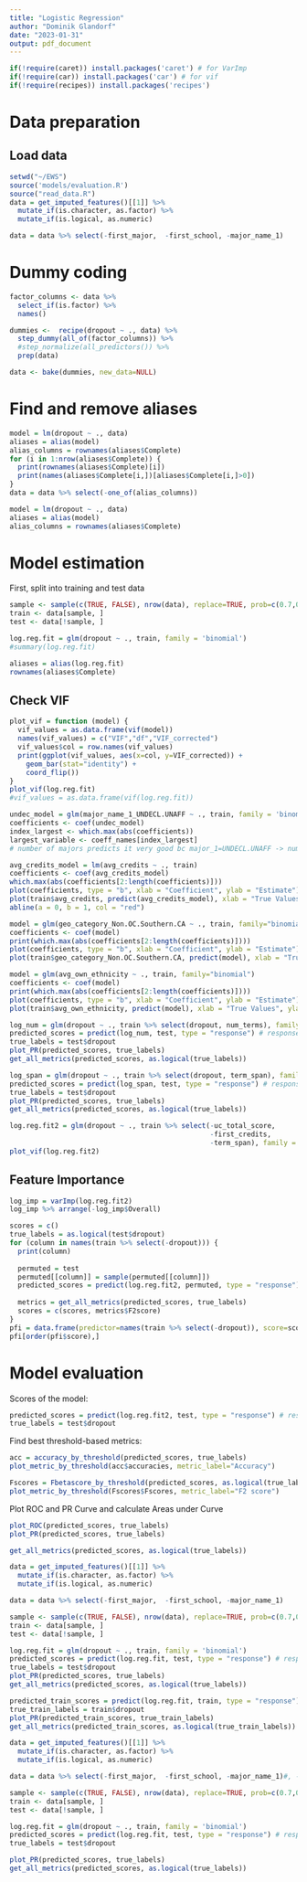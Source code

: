 ```yaml
---
title: "Logistic Regression"
author: "Dominik Glandorf"
date: "2023-01-31"
output: pdf_document
---
```

```r
if(!require(caret)) install.packages('caret') # for VarImp
if(!require(car)) install.packages('car') # for vif
if(!require(recipes)) install.packages('recipes')
```

# Data preparation
## Load data
```r
setwd("~/EWS")
source('models/evaluation.R')
source("read_data.R")
data = get_imputed_features()[[1]] %>%
  mutate_if(is.character, as.factor) %>%
  mutate_if(is.logical, as.numeric)

data = data %>% select(-first_major,  -first_school, -major_name_1)
```

# Dummy coding
```r
factor_columns <- data %>%
  select_if(is.factor) %>%
  names()

dummies <-  recipe(dropout ~ ., data) %>%
  step_dummy(all_of(factor_columns)) %>%
  #step_normalize(all_predictors()) %>% 
  prep(data)

data <- bake(dummies, new_data=NULL)
```
# Find and remove aliases
```r
model = lm(dropout ~ ., data)
aliases = alias(model)
alias_columns = rownames(aliases$Complete)
for (i in 1:nrow(aliases$Complete)) {
  print(rownames(aliases$Complete)[i])
  print(names(aliases$Complete[i,])[aliases$Complete[i,]>0])
}
data = data %>% select(-one_of(alias_columns))

model = lm(dropout ~ ., data)
aliases = alias(model)
alias_columns = rownames(aliases$Complete)
```

# Model estimation
First, split into training and test data
```r
sample <- sample(c(TRUE, FALSE), nrow(data), replace=TRUE, prob=c(0.7,0.3))
train <- data[sample, ]
test <- data[!sample, ]
```


```r
log.reg.fit = glm(dropout ~ ., train, family = 'binomial')
#summary(log.reg.fit)
```
```r
aliases = alias(log.reg.fit)
rownames(aliases$Complete)
```
## Check VIF
```r
plot_vif = function (model) {
  vif_values = as.data.frame(vif(model))
  names(vif_values) = c("VIF","df","VIF_corrected")
  vif_values$col = row.names(vif_values)
  print(ggplot(vif_values, aes(x=col, y=VIF_corrected)) +
    geom_bar(stat="identity") +
    coord_flip())
}
plot_vif(log.reg.fit)
#vif_values = as.data.frame(vif(log.reg.fit))
```
```r
undec_model = glm(major_name_1_UNDECL.UNAFF ~ ., train, family = 'binomial')
coefficients <- coef(undec_model)
index_largest <- which.max(abs(coefficients))
largest_variable <- coeff_names[index_largest]
# number of majors predicts it very good bc major_1=UNDECL.UNAFF -> num_of_majors=0
```

```r
avg_credits_model = lm(avg_credits ~ ., train)
coefficients <- coef(avg_credits_model)
which.max(abs(coefficients[2:length(coefficients)]))
plot(coefficients, type = "b", xlab = "Coefficient", ylab = "Estimate")
plot(train$avg_credits, predict(avg_credits_model), xlab = "True Values", ylab = "Predictions")
abline(a = 0, b = 1, col = "red") 
```
```r
model = glm(geo_category_Non.OC.Southern.CA ~ ., train, family="binomial")
coefficients <- coef(model)
print(which.max(abs(coefficients[2:length(coefficients)])))
plot(coefficients, type = "b", xlab = "Coefficient", ylab = "Estimate")
plot(train$geo_category_Non.OC.Southern.CA, predict(model), xlab = "True Values", ylab = "Predictions")
```
```r
model = glm(avg_own_ethnicity ~ ., train, family="binomial")
coefficients <- coef(model)
print(which.max(abs(coefficients[2:length(coefficients)])))
plot(coefficients, type = "b", xlab = "Coefficient", ylab = "Estimate")
plot(train$avg_own_ethnicity, predict(model), xlab = "True Values", ylab = "Predictions")
```
```r
log_num = glm(dropout ~ ., train %>% select(dropout, num_terms), family = 'binomial')
predicted_scores = predict(log_num, test, type = "response") # response outputs the prob instead of log odds
true_labels = test$dropout
plot_PR(predicted_scores, true_labels)
get_all_metrics(predicted_scores, as.logical(true_labels))

log_span = glm(dropout ~ ., train %>% select(dropout, term_span), family = 'binomial')
predicted_scores = predict(log_span, test, type = "response") # response outputs the prob instead of log odds
true_labels = test$dropout
plot_PR(predicted_scores, true_labels)
get_all_metrics(predicted_scores, as.logical(true_labels))
```
```r
log.reg.fit2 = glm(dropout ~ ., train %>% select(-uc_total_score,
                                                 -first_credits,
                                                 -term_span), family = 'binomial')
plot_vif(log.reg.fit2)
```


## Feature Importance
```r
log_imp = varImp(log.reg.fit2)
log_imp %>% arrange(-log_imp$Overall)
```

```r
scores = c()
true_labels = as.logical(test$dropout)
for (column in names(train %>% select(-dropout))) {
  print(column)
  
  permuted = test
  permuted[[column]] = sample(permuted[[column]])
  predicted_scores = predict(log.reg.fit2, permuted, type = "response")
  
  metrics = get_all_metrics(predicted_scores, true_labels)
  scores = c(scores, metrics$F2score)
}
pfi = data.frame(predictor=names(train %>% select(-dropout)), score=scores)
pfi[order(pfi$score),]
```

# Model evaluation
Scores of the model:
```r
predicted_scores = predict(log.reg.fit2, test, type = "response") # response outputs the prob instead of log odds
true_labels = test$dropout
```
Find best threshold-based metrics:
```r
acc = accuracy_by_threshold(predicted_scores, true_labels)
plot_metric_by_threshold(acc$accuracies, metric_label="Accuracy")

Fscores = Fbetascore_by_threshold(predicted_scores, as.logical(true_labels))
plot_metric_by_threshold(Fscores$Fscores, metric_label="F2 score")
```
Plot ROC and PR Curve and calculate Areas under Curve
```r
plot_ROC(predicted_scores, true_labels)
plot_PR(predicted_scores, true_labels)
```
```r
get_all_metrics(predicted_scores, as.logical(true_labels))
```
```r
data = get_imputed_features()[[1]] %>%
  mutate_if(is.character, as.factor) %>%
  mutate_if(is.logical, as.numeric)

data = data %>% select(-first_major,  -first_school, -major_name_1)

sample <- sample(c(TRUE, FALSE), nrow(data), replace=TRUE, prob=c(0.7,0.3))
train <- data[sample, ]
test <- data[!sample, ]

log.reg.fit = glm(dropout ~ ., train, family = 'binomial')
predicted_scores = predict(log.reg.fit, test, type = "response") # response outputs the prob instead of log odds
true_labels = test$dropout
plot_PR(predicted_scores, true_labels)
get_all_metrics(predicted_scores, as.logical(true_labels))

predicted_train_scores = predict(log.reg.fit, train, type = "response") # response outputs the prob instead of log odds
true_train_labels = train$dropout
plot_PR(predicted_train_scores, true_train_labels)
get_all_metrics(predicted_train_scores, as.logical(true_train_labels))
```
```r
data = get_imputed_features()[[1]] %>%
  mutate_if(is.character, as.factor) %>%
  mutate_if(is.logical, as.numeric)

data = data %>% select(-first_major,  -first_school, -major_name_1)#, -uc_total_score, -first_credits, -avg_credits, -first_credits_major, -num_terms,  -avg_own_ethnicity)

sample <- sample(c(TRUE, FALSE), nrow(data), replace=TRUE, prob=c(0.7,0.3))
train <- data[sample, ]
test <- data[!sample, ]

log.reg.fit = glm(dropout ~ ., train, family = 'binomial')
predicted_scores = predict(log.reg.fit, test, type = "response") # response outputs the prob instead of log odds
true_labels = test$dropout

plot_PR(predicted_scores, true_labels)
get_all_metrics(predicted_scores, as.logical(true_labels))
```

